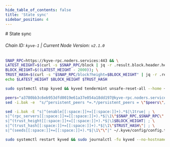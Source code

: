 ```yaml
---
hide_table_of_contents: false
title: 'State sync'
sidebar_position: 4
---
```


<div class="h1-with-icon icon-kyve">
  # State sync
</div>

###### Chain ID: `kyve-1` | Current Node Version: `v2.1.0`

```bash
SNAP_RPC=https://kyve-rpc.noders.services:443 && \
LATEST_HEIGHT=$(curl -s $SNAP_RPC/block | jq -r .result.block.header.height); \
BLOCK_HEIGHT=$((LATEST_HEIGHT - 2000)); \
TRUST_HASH=$(curl -s "$SNAP_RPC/block?height=$BLOCK_HEIGHT" | jq -r .result.block_id.hash) && \
echo $LATEST_HEIGHT $BLOCK_HEIGHT $TRUST_HASH
```

```bash
sudo systemctl stop kyved && kyved tendermint unsafe-reset-all --home ~/.kyve --keep-addr-book
```

```bash
peers="a3780bb3c6eb953dfd0019e61a37e054a18dd197@kyve-rpc.noders.services:11056"
sed -i.bak -e  "s/^persistent_peers *=.*/persistent_peers = \"$peers\"/" ~/.kyve/config/config.toml
```

```bash
sed -i.bak -E "s|^(enable[[:space:]]+=[[:space:]]+).*$|\1true| ; \
s|^(rpc_servers[[:space:]]+=[[:space:]]+).*$|\1\"$SNAP_RPC,$SNAP_RPC\"| ; \
s|^(trust_height[[:space:]]+=[[:space:]]+).*$|\1$BLOCK_HEIGHT| ; \
s|^(trust_hash[[:space:]]+=[[:space:]]+).*$|\1\"$TRUST_HASH\"| ; \
s|^(seeds[[:space:]]+=[[:space:]]+).*$|\1\"\"|" ~/.kyve/config/config.toml
```

```bash
sudo systemctl restart kyved && sudo journalctl -fu kyved --no-hostname -o cat
```
